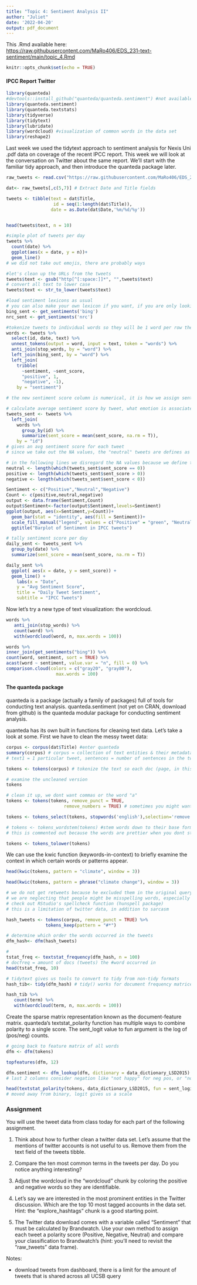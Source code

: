 ```yaml
---
title: "Topic 4: Sentiment Analysis II"
author: "Juliet"
date: '2022-04-20'
output: pdf_document
---
```


This .Rmd available here: <https://raw.githubusercontent.com/MaRo406/EDS_231-text-sentiment/main/topic_4.Rmd>

```r
knitr::opts_chunk$set(echo = TRUE)
```

#### IPCC Report Twitter

```r
library(quanteda)
#devtools::install_github("quanteda/quanteda.sentiment") #not available currently through CRAN
library(quanteda.sentiment)
library(quanteda.textstats)
library(tidyverse)
library(tidytext)
library(lubridate)
library(wordcloud) #visualization of common words in the data set
library(reshape2)
```

Last week we used the tidytext approach to sentiment analysis for Nexis Uni .pdf data on coverage of the recent IPCC report. This week we will look at the conversation on Twitter about the same report. We'll start with the familiar tidy approach, and then introduce the quanteda package later.

```r

raw_tweets <- read.csv("https://raw.githubusercontent.com/MaRo406/EDS_231-text-sentiment/main/dat/IPCC_tweets_April1-10_sample.csv", header=TRUE)

dat<- raw_tweets[,c(5,7)] # Extract Date and Title fields

tweets <- tibble(text = dat$Title,
                  id = seq(1:length(dat$Title)),
                 date = as.Date(dat$Date,'%m/%d/%y'))


head(tweets$text, n = 10)

#simple plot of tweets per day
tweets %>%
  count(date) %>%
  ggplot(aes(x = date, y = n))+
  geom_line()
# we did not take out emojis, there are probably ways 
```

```r

#let's clean up the URLs from the tweets
tweets$text <- gsub("http[^[:space:]]*", "",tweets$text)
# convert all text to lower case
tweets$text <- str_to_lower(tweets$text)

#load sentiment lexicons as usual
# you can also make your own lexicon if you want, if you are only looking for certain words on a certain topic and want to control the sentiment associated with each one
bing_sent <- get_sentiments('bing')
nrc_sent <- get_sentiments('nrc')

#tokenize tweets to individual words so they will be 1 word per row then join them to the sentiment words (label with a sentiment)
words <- tweets %>%
  select(id, date, text) %>%
  unnest_tokens(output = word, input = text, token = "words") %>%
  anti_join(stop_words, by = "word") %>%
  left_join(bing_sent, by = "word") %>%
  left_join(
    tribble(
      ~sentiment, ~sent_score,
      "positive", 1,
      "negative", -1),
    by = "sentiment")

# the new sentiment score column is numerical, it is how we assign sentiment to words besides just pos/neg
```

```r
# calculate average sentiment score by tweet, what emotion is associated with this topic?
tweets_sent <- tweets %>%
  left_join(
    words %>%
      group_by(id) %>%
      summarize(sent_score = mean(sent_score, na.rm = T)),
    by = "id")
# gives an avg sentiment score for each tweet
# since we take out the NA values, the "neutral" tweets are defines as tweets with equivalent amounts of pos and neg

# in the following lines we disregard the NA values because we define the 0 values as NA
neutral <- length(which(tweets_sent$sent_score == 0))
positive <- length(which(tweets_sent$sent_score > 0))
negative <- length(which(tweets_sent$sent_score < 0))

Sentiment <- c("Positive","Neutral","Negative")
Count <- c(positive,neutral,negative)
output <- data.frame(Sentiment,Count)
output$Sentiment<-factor(output$Sentiment,levels=Sentiment)
ggplot(output, aes(x=Sentiment,y=Count))+
  geom_bar(stat = "identity", aes(fill = Sentiment))+
  scale_fill_manual("legend", values = c("Positive" = "green", "Neutral" = "black", "Negative" = "red"))+
  ggtitle("Barplot of Sentiment in IPCC tweets")
```

```r
# tally sentiment score per day
daily_sent <- tweets_sent %>%
  group_by(date) %>%
  summarize(sent_score = mean(sent_score, na.rm = T))

daily_sent %>%
  ggplot( aes(x = date, y = sent_score)) +
  geom_line() +
    labs(x = "Date",
    y = "Avg Sentiment Score",
    title = "Daily Tweet Sentiment",
    subtitle = "IPCC Tweets")

```

Now let's try a new type of text visualization: the wordcloud.

```r
words %>%
   anti_join(stop_words) %>%
   count(word) %>%
   with(wordcloud(word, n, max.words = 100))


```

```r

words %>%
inner_join(get_sentiments("bing")) %>%
count(word, sentiment, sort = TRUE) %>%
acast(word ~ sentiment, value.var = "n", fill = 0) %>%
comparison.cloud(colors = c("gray20", "gray80"),
                   max.words = 100)
```

#### The quanteda package

quanteda is a package (actually a family of packages) full of tools for conducting text analysis. quanteda.sentiment (not yet on CRAN, download from github) is the quanteda modular package for conducting sentiment analysis.

quanteda has its own built in functions for cleaning text data. Let's take a look at some. First we have to clean the messy tweet data:

```r
corpus <- corpus(dat$Title) #enter quanteda
summary(corpus) # corpus = collection of text entities & their metadata (each doc is a tweet, and each tweet has an ID number)
# text1 = 1 particular tweet, sentences = number of sentences in the tweet, types = category of words, tokens = words total, multiple words can have the same type, hence the larger quantity of tokens compared to number of types
```

```r
tokens <- tokens(corpus) # tokenize the text so each doc (page, in this case) is a list of tokens (words), the words are bound by their presence in the same text ID, so they are lists

# examine the uncleaned version
tokens

# clean it up, we dont want commas or the word "a"
tokens <- tokens(tokens, remove_punct = TRUE,
                      remove_numbers = TRUE) # sometimes you might want to keep numbers, in this case we remove them, but we only remove stand alone numbers, not numbers that are linked to words

tokens <- tokens_select(tokens, stopwords('english'),selection='remove') #stopwords lexicon built in to quanteda

# tokens <- tokens_wordstem(tokens) #stem words down to their base form for comparisons across tense and quantity
# this is commented out because the words are prettier when you dont stem, and we are visually looking at them, only stem if it is a numerical analysis?

tokens <- tokens_tolower(tokens)

```

We can use the kwic function (keywords-in-context) to briefly examine the context in which certain words or patterns appear.

```r
head(kwic(tokens, pattern = "climate", window = 3))

head(kwic(tokens, pattern = phrase("climate change"), window = 3))

# we do not get retweets because he excluded them in the original query, we only care about the generation of tweets, not the distribution of tweets
# we are neglecting that people might be misspelling words, especially if they are negative sentiments & they are upset, but this can be ignored bevause there are a huge amount of correct spellings and probs far fewer misspelling
# check out RStudio's spellcheck function (hunspell package)
# this is a limitation of twitter data, in addition to sarcasm
```


```r
hash_tweets <- tokens(corpus, remove_punct = TRUE) %>% 
               tokens_keep(pattern = "#*")

# determine which order the words occurred in the tweets
dfm_hash<- dfm(hash_tweets)

# 
tstat_freq <- textstat_frequency(dfm_hash, n = 100)
# docfreq = amount of docs (tweets) the #word occurred in 
head(tstat_freq, 10)

# tidytext gives us tools to convert to tidy from non-tidy formats
hash_tib<- tidy(dfm_hash) # tidy() works for document frequency matrices

hash_tib %>%
   count(term) %>%
   with(wordcloud(term, n, max.words = 100))


```


Create the sparse matrix representation known as the document-feature matrix. quanteda's textstat_polarity function has multiple ways to combine polarity to a single score. The sent_logit value to fun argument is the log of (pos/neg) counts.

```r
# going back to feature matrix of all words
dfm <- dfm(tokens)

topfeatures(dfm, 12)

dfm.sentiment <- dfm_lookup(dfm, dictionary = data_dictionary_LSD2015)
# last 2 columns consider negation like "not happy" for neg pos, or "not not happy" for neg neg 

head(textstat_polarity(tokens, data_dictionary_LSD2015, fun = sent_logit))
# moved away from binary, logit gives us a scale

```

### Assignment

You will use the tweet data from class today for each part of the following assignment.

1.  Think about how to further clean a twitter data set. Let's assume that the mentions of twitter accounts is not useful to us. Remove them from the text field of the tweets tibble.

2.  Compare the ten most common terms in the tweets per day.  Do you notice anything interesting?

3.  Adjust the wordcloud in the "wordcloud" chunk by coloring the positive and negative words so they are identifiable.

4. Let's say we are interested in the most prominent entities in the Twitter discussion.  Which are the top 10 most tagged accounts in the data set. Hint: the "explore_hashtags" chunk is a good starting point.

5. The Twitter data download comes with a variable called "Sentiment" that must be calculated by Brandwatch.  Use your own method to assign each tweet a polarity score (Positive, Negative, Neutral) and compare your classification to Brandwatch's (hint: you'll need to revisit the "raw_tweets" data frame).   


Notes:

- download tweets from dashboard, there is a limit for the amount of tweets that is shared across all UCSB query






